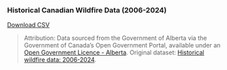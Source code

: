 ### Historical Canadian Wildfire Data (2006-2024)

<div class="button-container">
  <a href="notebooks/datasets/wildfire.csv" download class="download-button">
    Download CSV
  </a>
</div>

> Attribution: Data sourced from the Government of Alberta via the Government of Canada's Open Government Portal, available under an [Open Government Licence - Alberta](https://open.alberta.ca/licence). Original dataset: [Historical wildfire data: 2006-2024](https://open.canada.ca/data/en/dataset/a221e7a0-4f46-4be7-9c5a-e29de9a3447e).